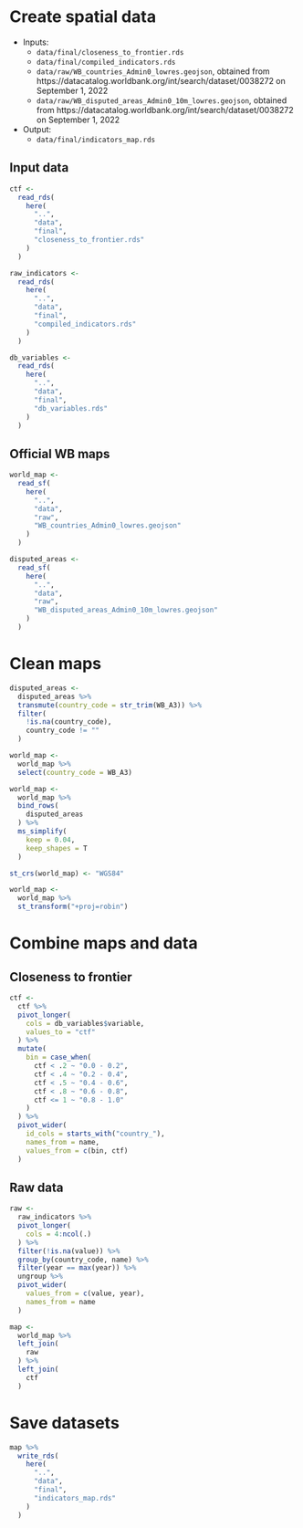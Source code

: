 # Create spatial data

- Inputs:
  - `data/final/closeness_to_frontier.rds`
  - `data/final/compiled_indicators.rds`
  - `data/raw/WB_countries_Admin0_lowres.geojson`, obtained from https://datacatalog.worldbank.org/int/search/dataset/0038272 on September 1, 2022
  - `data/raw/WB_disputed_areas_Admin0_10m_lowres.geojson`, obtained from https://datacatalog.worldbank.org/int/search/dataset/0038272 on September 1, 2022
  
- Output:
  - `data/final/indicators_map.rds`

## Input data 

```r
ctf <-
  read_rds(
    here(
      "..",
      "data",
      "final",
      "closeness_to_frontier.rds"
    )
  )

raw_indicators <-
  read_rds(
    here(
      "..",
      "data",
      "final",
      "compiled_indicators.rds"
    )
  )

db_variables <-
  read_rds(
    here(
      "..",
      "data",
      "final",
      "db_variables.rds"
    )
  )
```

## Official WB maps 

```r
world_map <-
  read_sf(
    here(
      "..",
      "data",
      "raw",
      "WB_countries_Admin0_lowres.geojson"
    )
  )

disputed_areas <-
  read_sf(
    here(
      "..",
      "data",
      "raw",
      "WB_disputed_areas_Admin0_10m_lowres.geojson"
    )
  )
```

# Clean maps 

```r
disputed_areas <-
  disputed_areas %>%
  transmute(country_code = str_trim(WB_A3)) %>%
  filter(
    !is.na(country_code),
    country_code != ""
  )

world_map <-
  world_map %>%
  select(country_code = WB_A3) 

world_map <-
  world_map %>%
  bind_rows(
    disputed_areas
  ) %>%
  ms_simplify(
    keep = 0.04,
    keep_shapes = T
  )

st_crs(world_map) <- "WGS84"

world_map <-
  world_map %>%
  st_transform("+proj=robin")

```


# Combine maps and data

## Closeness to frontier

```r
ctf <-
  ctf %>%
  pivot_longer(
    cols = db_variables$variable,
    values_to = "ctf"
  ) %>%
  mutate(
    bin = case_when(
      ctf < .2 ~ "0.0 - 0.2",
      ctf < .4 ~ "0.2 - 0.4",
      ctf < .5 ~ "0.4 - 0.6",
      ctf < .8 ~ "0.6 - 0.8",
      ctf <= 1 ~ "0.8 - 1.0" 
    )
  ) %>%
  pivot_wider(
    id_cols = starts_with("country_"),
    names_from = name,
    values_from = c(bin, ctf)
  )
```

## Raw data

```r
raw <-
  raw_indicators %>%
  pivot_longer(
    cols = 4:ncol(.)
  ) %>%
  filter(!is.na(value)) %>%
  group_by(country_code, name) %>%
  filter(year == max(year)) %>%
  ungroup %>%
  pivot_wider(
    values_from = c(value, year),
    names_from = name
  )

map <-
  world_map %>%
  left_join(
    raw
  ) %>%
  left_join(
    ctf
  )
```


# Save datasets

```r
map %>%
  write_rds(
    here(
      "..",
      "data",
      "final",
      "indicators_map.rds"
    )
  )
```
